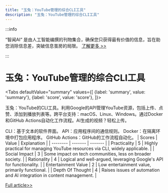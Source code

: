 ```yaml
---
title: "玉兔：YouTube管理的综合CLI工具"
description: "玉兔：YouTube管理的综合CLI工具"
---
```



:::info

“智闻AI“ 是由人工智能编撰的刊物集合，确保您只获得最有价值的信息，旨在助您消除信息差，突破信息茧房的局限。  [了解更多 >>](/)

:::

# 玉兔：YouTube管理的综合CLI工具


<Tabs
	defaultValue="summary"
	values={[
	{label: 'summary', value: 'summary'},
	{label: 'score', value: 'score'},
]}>
<TabItem value="summary">


玉兔：YouTube的CLI工具。利用Google的API管理YouTube资源，包括上传、点赞、添加到播放列表等。跨平台支持：macOS、Linux、Windows。通过Docker和GitHub Actions自动化工作流程。AI生成的视频？轻松上传。

CLI：基于文本的软件界面。
API：应用程序间的通信规则。
Docker：在隔离环境中打包应用程序。
GitHub Actions：GitHub的工作流程自动化。
</TabItem>
<TabItem value="score">
	| Scores     | Value   | Explanation |
	| -------- | ------- | ------- |
	| Practicality  | 5    | Highly practical for managing YouTube resources via CLI, widely applicable.    |
	| Social Impact | 3     | Some impact on tech communities, less on broader society.    |
	| Rationality    | 4    | Logical and well-argued, leveraging Google's API for functionality.    |
	| Entertainment Value    | 2    | Low entertainment value, primarily functional.    |
	| Depth Of Thought    | 4    | Raises issues of automation and AI integration in content management.    |
</TabItem>
</Tabs>

[Full article>>](https://github.com/ruanyf/weekly/issues/4601)
